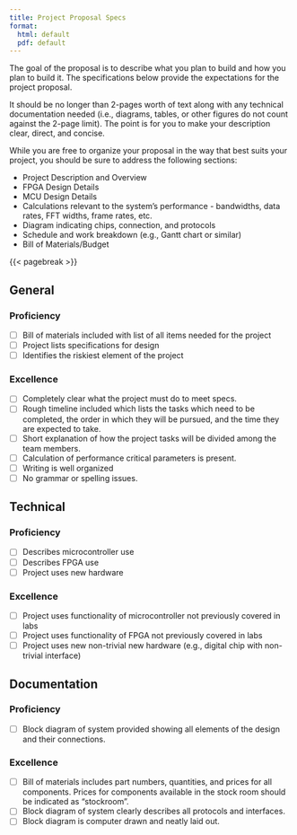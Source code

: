 ```yaml
---
title: Project Proposal Specs
format:
  html: default
  pdf: default
---
```


The goal of the proposal is to describe what you plan to build and how you plan to build it.
The specifications below provide the expectations for the project proposal.

It should be no longer than 2-pages worth of text along with any technical documentation needed (i.e., diagrams, tables, or other figures do not count against the 2-page limit).
The point is for you to make your description clear, direct, and concise.

While you are free to organize your proposal in the way that best suits your project, you should be sure to address the following sections:

- Project Description and Overview
- FPGA Design Details
- MCU Design Details
- Calculations relevant to the system's performance - bandwidths, data rates, FFT widths, frame rates, etc.
- Diagram indicating chips, connection, and protocols
- Schedule and work breakdown (e.g., Gantt chart or similar)
- Bill of Materials/Budget

{{< pagebreak >}}

## General

### Proficiency

- [ ] Bill of materials included with list of all items needed for the project
- [ ] Project lists specifications for design
- [ ] Identifies the riskiest element of the project

### Excellence

- [ ] Completely clear what the project must do to meet specs.
- [ ] Rough timeline included which lists the tasks which need to be completed, the order in which they will be pursued, and the time they are expected to take.
- [ ] Short explanation of how the project tasks will be divided among the team members.
- [ ] Calculation of performance critical parameters is present.
- [ ] Writing is well organized
- [ ] No grammar or spelling issues.

## Technical 

### Proficiency

- [ ] Describes microcontroller use
- [ ] Describes FPGA use
- [ ] Project uses new hardware

### Excellence

- [ ] Project uses functionality of microcontroller not previously covered in labs
- [ ] Project uses functionality of FPGA not previously covered in labs
- [ ] Project uses new non-trivial new hardware (e.g., digital chip with non-trivial interface)


## Documentation

### Proficiency

- [ ] Block diagram of system provided showing all elements of the design and their connections.

### Excellence

- [ ] Bill of materials includes part numbers, quantities, and prices for all components. Prices for components available in the stock room should be indicated as "stockroom".
- [ ] Block diagram of system clearly describes all protocols and interfaces.
- [ ] Block diagram is computer drawn and neatly laid out.